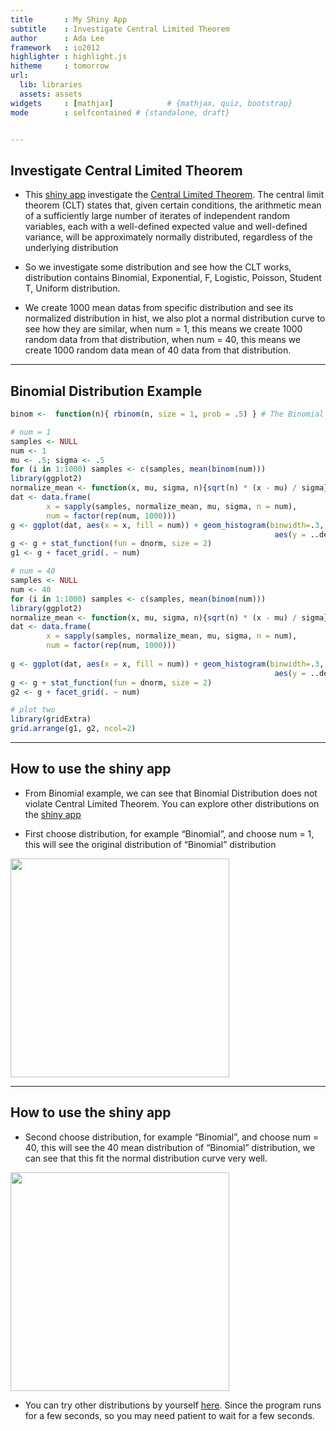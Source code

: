 ```yaml
---
title       : My Shiny App
subtitle    : Investigate Central Limited Theorem
author      : Ada Lee 
framework   : io2012 
highlighter : highlight.js
hitheme     : tomorrow
url:
  lib: libraries
  assets: assets
widgets     : [mathjax]            # {mathjax, quiz, bootstrap}
mode        : selfcontained # {standalone, draft}


---
```


## Investigate Central Limited Theorem  

* This [shiny app](https://adalee.shinyapps.io/central_limited_theorem) investigate the [Central Limited Theorem](https://en.wikipedia.org/wiki/Central_limit_theorem). The central limit theorem (CLT) states that, given certain conditions, the arithmetic mean of a sufficiently large number of iterates of independent random variables, each with a well-defined expected value and well-defined variance, will be approximately normally distributed, regardless of the underlying distribution

* So we investigate some distribution and see how the CLT works, distribution contains Binomial, Exponential, F, Logistic, Poisson, Student T, Uniform distribution. 

* We create 1000 mean datas from specific distribution and see its normalized distribution in hist, we also plot a normal distribution curve to see how they are similar, when num = 1, this means we create 1000 random data from that distribution, when num = 40, this means we create 1000 random data mean of 40 data from that distribution.

---

## Binomial Distribution Example

```r
binom <-  function(n){ rbinom(n, size = 1, prob = .5) } # The Binomial Distribution
```

```r
# num = 1
samples <- NULL
num <- 1
mu <- .5; sigma <- .5
for (i in 1:1000) samples <- c(samples, mean(binom(num)))
library(ggplot2)
normalize_mean <- function(x, mu, sigma, n){sqrt(n) * (x - mu) / sigma}
dat <- data.frame(
        x = sapply(samples, normalize_mean, mu, sigma, n = num),
        num = factor(rep(num, 1000)))
g <- ggplot(dat, aes(x = x, fill = num)) + geom_histogram(binwidth=.3, colour = "black",
                                                           aes(y = ..density..)) 
g <- g + stat_function(fun = dnorm, size = 2)
g1 <- g + facet_grid(. ~ num)

# num = 40
samples <- NULL
num <- 40
for (i in 1:1000) samples <- c(samples, mean(binom(num)))
library(ggplot2)
normalize_mean <- function(x, mu, sigma, n){sqrt(n) * (x - mu) / sigma}
dat <- data.frame(
        x = sapply(samples, normalize_mean, mu, sigma, n = num),
        num = factor(rep(num, 1000)))
                
g <- ggplot(dat, aes(x = x, fill = num)) + geom_histogram(binwidth=.3, colour = "black",
                                                           aes(y = ..density..)) 
g <- g + stat_function(fun = dnorm, size = 2)
g2 <- g + facet_grid(. ~ num)

# plot two
library(gridExtra)
grid.arrange(g1, g2, ncol=2)

```

---

## How to use the shiny app

* From Binomial example, we can see that Binomial Distribution does not violate Central Limited Theorem. You can explore other distributions on the [shiny app](https://adalee.shinyapps.io/central_limited_theorem)

* First choose distribution, for example "Binomial", and choose num = 1, this will see the original distribution of "Binomial" distribution

<img src="assets/fig/1.png" height=350>

---

## How to use the shiny app

* Second choose distribution, for example "Binomial", and choose num = 40, this will see the 40 mean distribution of "Binomial" distribution, we can see that this fit the normal distribution curve very well. 

<img src="assets/fig/40.png" height=350>

* You can try other distributions by yourself [here](https://adalee.shinyapps.io/central_limited_theorem). Since the program runs for a few seconds, so you may need patient to wait for a few seconds.
